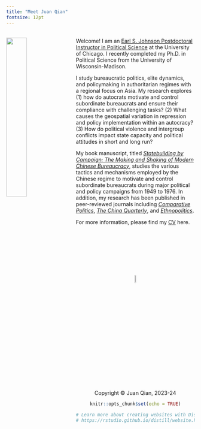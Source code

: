 ```yaml
---
title: "Meet Juan Qian"
fontsize: 12pt
---
```

<br>
<img src="juan2.jpg" style="width:33%; margin-right: 20px" align="left">
Welcome! I am an [Earl S. Johnson Postdoctoral Instructor in Political Science](https://mapss.uchicago.edu/directory/juan-qian) at the University of Chicago. I recently completed my Ph.D. in Political Science from the University of Wisconsin-Madison.

I study bureaucratic politics, elite dynamics, and policymaking in authoritarian regimes with a regional focus on Asia. My research explores (1) how do autocrats motivate and control subordinate bureaucrats and ensure their compliance with challenging tasks? (2) What causes the geospatial variation in repression and policy implementation within an autocracy? (3) How do political violence and intergroup conflicts impact state capacity and political attitudes in short and long run?

My book manuscript, titled *[Statebuilding by Campaign: The Making and Shaking of Modern Chinese Bureaucracy](dissertation.html)*, studies the various tactics and mechanisms employed by the Chinese regime to motivate and control subordinate bureaucrats during major political and policy campaigns from 1949 to 1976. In addition, my research has been published in peer-reviewed journals including *[Comparative Politics](https://doi.org/10.5129/001041524X17069685289697)*, *[The China Quarterly](https://doi.org/10.1017/S0305741023000644)*, and *[Ethnopolitics](https://doi.org/10.1080/17449057.2021.2001954)*.

For more information, please find my [CV](cv.pdf) here. 

<br>
<br>
<br>
<br>
<br>
<br>
<br>
<center> <img src="juan_logo.png" style="width:7.5%">
<br>
<center> Copyright © Juan Qian, 2023-24

```r
knitr::opts_chunk$set(echo = TRUE)

# Learn more about creating websites with Distill at:
# https://rstudio.github.io/distill/website.html

```

